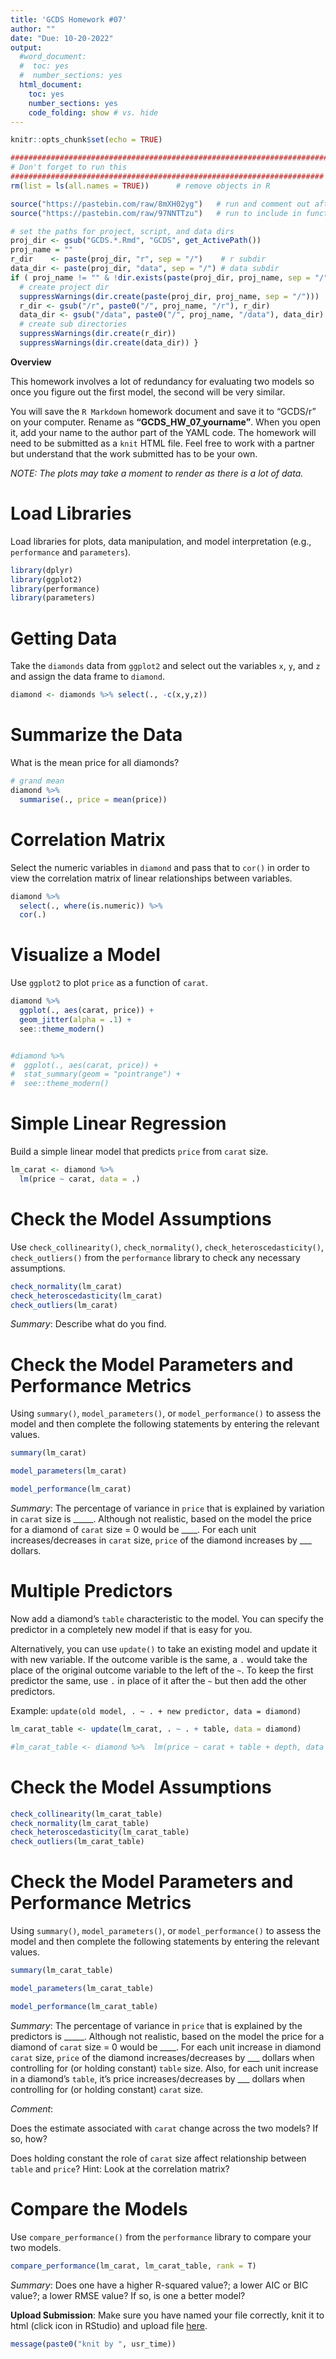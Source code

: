 ```yaml
---
title: 'GCDS Homework #07'
author: ""
date: "Due: 10-20-2022"
output:
  #word_document:
  #  toc: yes
  #  number_sections: yes
  html_document:
    toc: yes
    number_sections: yes
    code_folding: show # vs. hide
---
```


```r
knitr::opts_chunk$set(echo = TRUE)
```

```r
########################################################################
# Don't forget to run this
######################################################################
rm(list = ls(all.names = TRUE))      # remove objects in R

source("https://pastebin.com/raw/8mXH02yg")   # run and comment out after knitting
source("https://pastebin.com/raw/97NNTTzu")   # run to include in function definitions

# set the paths for project, script, and data dirs
proj_dir <- gsub("GCDS.*.Rmd", "GCDS", get_ActivePath())
proj_name = ""
r_dir    <- paste(proj_dir, "r", sep = "/")    # r subdir
data_dir <- paste(proj_dir, "data", sep = "/") # data subdir
if ( proj_name != "" & !dir.exists(paste(proj_dir, proj_name, sep = "/")) ) {
  # create project dir
  suppressWarnings(dir.create(paste(proj_dir, proj_name, sep = "/")))
  r_dir <- gsub("/r", paste0("/", proj_name, "/r"), r_dir)
  data_dir <- gsub("/data", paste0("/", proj_name, "/data"), data_dir)
  # create sub directories
  suppressWarnings(dir.create(r_dir))
  suppressWarnings(dir.create(data_dir)) }
```

**Overview**

This homework involves a lot of redundancy for evaluating two models so once you figure out the first model, the second will be very similar.

You will save the `R Markdown` homework document and save it to "GCDS/r" on your computer. Rename as **"GCDS_HW_07_yourname"**. When you open it, add your name to the author part of the YAML code. The homework will need to be submitted as a `knit` HTML file. Feel free to work with a partner but understand that the work submitted has to be your own.


*NOTE: The plots may take a moment to render as there is a lot of data.*


# **Load Libraries**

Load libraries for plots, data manipulation, and model interpretation (e.g., `performance` and `parameters`).

```r
library(dplyr)
library(ggplot2)
library(performance)
library(parameters)
```


# **Getting Data**

Take the `diamonds` data from `ggplot2` and select out the variables `x`, `y`, and `z` and assign the data frame to `diamond`.

```r
diamond <- diamonds %>% select(., -c(x,y,z))
```



# **Summarize the Data**

What is the mean price for all diamonds?

```r
# grand mean
diamond %>%
  summarise(., price = mean(price))
```

# **Correlation Matrix**

Select the numeric variables in `diamond` and pass that to `cor()` in order to view the correlation matrix of linear relationships between variables.

```r
diamond %>%
  select(., where(is.numeric)) %>%
  cor(.) 
```

# **Visualize a Model**

Use `ggplot2` to plot `price` as a function of `carat`. 

```r
diamond %>%
  ggplot(., aes(carat, price)) +
  geom_jitter(alpha = .1) + 
  see::theme_modern()


#diamond %>%
#  ggplot(., aes(carat, price)) +
#  stat_summary(geom = "pointrange") + 
#  see::theme_modern()
```




# **Simple Linear Regression**

Build a simple linear model that predicts `price` from `carat` size. 

```r
lm_carat <- diamond %>%
  lm(price ~ carat, data = .) 
```

# **Check the Model Assumptions**

Use `check_collinearity()`, `check_normality()`, `check_heteroscedasticity()`, `check_outliers()` from the `performance` library to check any necessary assumptions. 

```r
check_normality(lm_carat)
check_heteroscedasticity(lm_carat)
check_outliers(lm_carat)
```

*Summary*: Describe what do you find.





# **Check the Model Parameters and Performance Metrics**

Using `summary()`, `model_parameters()`, or `model_performance()` to assess the model and then complete the following statements by entering the relevant values.


```r
summary(lm_carat)

model_parameters(lm_carat)

model_performance(lm_carat)
```

*Summary*: The percentage of variance in `price` that is explained by variation in `carat` size is _____. Although not realistic, based on the model the price for a diamond of `carat` size = 0 would be ____. For each unit increases/decreases in `carat` size, `price` of the diamond increases by ___ dollars. 




# **Multiple Predictors**

Now add a diamond's `table` characteristic to the model. You can specify the predictor in a completely new model if that is easy for you.

Alternatively, you can use `update()` to take an existing model and update it with new variable. If the outcome varible is the same, a `.` would take the place of the original outcome variable to the left of the `~`. To keep the first predictor the same, use `.` in place of it after the `~` but then add the other predictors. 

Example: `update(old model, . ~ . + new predictor, data = diamond)`

```r
lm_carat_table <- update(lm_carat, . ~ . + table, data = diamond)

#lm_carat_table <- diamond %>%  lm(price ~ carat + table + depth, data = .) 
```


# **Check the Model Assumptions**

```r
check_collinearity(lm_carat_table)
check_normality(lm_carat_table)
check_heteroscedasticity(lm_carat_table)
check_outliers(lm_carat_table)
```

# **Check the Model Parameters and Performance Metrics**

Using `summary()`, `model_parameters()`, or `model_performance()` to assess the model and then complete the following statements by entering the relevant values.


```r
summary(lm_carat_table)

model_parameters(lm_carat_table)

model_performance(lm_carat_table)
```

*Summary*: The percentage of variance in `price` that is explained by the predictors is _____. Although not realistic, based on the model the price for a diamond of `carat` size = 0 would be ____. For each unit increase in diamond `carat` size, `price` of the diamond increases/decreases by ___ dollars when controlling for (or holding constant) `table` size. Also, for each unit increase in a diamond's `table`, it's price increases/decreases by ___ dollars when controlling for (or holding constant) `carat` size.


*Comment*: 

Does the estimate associated with `carat` change across the two models? If so, how? 


Does holding constant the role of `carat` size affect relationship between `table` and `price`? Hint: Look at the correlation matrix? 



# **Compare the Models**

Use `compare_performance()` from the `performance` library to compare your two models.

```r
compare_performance(lm_carat, lm_carat_table, rank = T)
```

*Summary*: Does one have a higher R-squared value?; a lower AIC or BIC value?; a lower RMSE value? If so, is one a better model? 




**Upload Submission**: Make sure you have named your file correctly, knit it to html (click icon in RStudio) and upload file [here](https://claremontmckenna.app.box.com/f/80863fd8e0f44ec7a95882d9dda8bb91).

```r
message(paste0("knit by ", usr_time))
```

